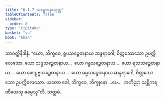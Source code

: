 ```yaml
---
title: "6.1.7 သဉ္စေတနာသုတ္တ"
tableOfContents: false
sidebar:
  order: 8
type: "tipitaka"
basket: "su"
book: "khan"
---
```



<DynamicBreadcrumb />

<Division number="328" book="khan">

<Paragraph number="1105" book="khan">
သာဝတ္ထိနိဒါနံ. “ယော, ဘိက္ခဝေ, ရူပသဉ္စေတနာယ ဆန္ဒရာဂေါ, စိတ္တဿေသော ဥပက္ကိလေသော. ယော သဒ္ဒသဉ္စေတနာယ…  ယော ဂန္ဓသဉ္စေတနာယ…  ယော ရသသဉ္စေတနာယ…  ယော ဖောဋ္ဌဗ္ဗသဉ္စေတနာယ…  ယော ဓမ္မသဉ္စေတနာယ ဆန္ဒရာဂေါ, စိတ္တဿေသော ဥပက္ကိလေသော. ယတော ခေါ, ဘိက္ခဝေ, ဘိက္ခုနော …ပေ…  အဘိညာ သစ္ဆိကရဏီယေသု ဓမ္မေသူ”တိ.

</Paragraph>
</Division>

<Paragraph number="1106" type="center" book="khan">
သတ္တမံ.
</Paragraph>